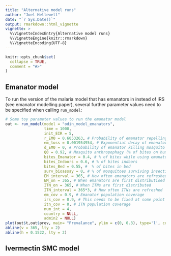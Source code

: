 ```yaml
---
title: "Alternative model runs"
author: "Joel Hellewell"
date: "`r Sys.Date()`"
output: rmarkdown::html_vignette
vignette: >
  %\VignetteIndexEntry{Alternative model runs}
  %\VignetteEngine{knitr::rmarkdown}
  %\VignetteEncoding{UTF-8}
---
```


```r
knitr::opts_chunk$set(
  collapse = TRUE,
  comment = "#>"
)
```

## Emanator model
To run the version of the malaria model that has emanators in instead of IRS (see emanator modelling paper), several further parameter values need to be specified when calling `run_model`:

```r
# Some toy parameter values to run the emanator model
out <- run_model(model = "odin_model_emanators",
                 time = 1000,
                 init_EIR = 5,
                 r_EM0 = 0.6053263, # Probability of emanator repelling mosquito
                 em_loss = 0.001954954, # Exponential decay of emanator effectiveness
                 d_EM0 = 0, # Probability of emanator killing mosquito
                 Q0 = 0.92, # Mosquito anthropophagy (% of bites on humans)
                 bites_Emanator = 0.4, # % of bites while using emanator
                 bites_Indoors = 0.6, # % of bites indoors
                 bites_Bed = 0.55, #  % of bites in bed
                 surv_bioassay = 0, # % of mosquitoes surviving insecticide bioassay
                 EM_interval = 365, # How often emanators are refreshed
                 EM_on = 365, # When emanators are first distributioed
                 ITN_on = 365, # When ITNs are first distributed
                 ITN_interval = 365*3, # How often ITNs are refreshed
                 em_cov = 0.9, # Emanator population coverage
                 irs_cov = 0.9, # This needs to be fixed at some point
                 itn_cov = 0, # ITN population coverage
                 num_int = 4,
                 country = NULL,
                 admin2 = NULL)
plot(out$t,out$prev, main= "Prevalance", ylim = c(0, 0.3), type='l', col = "red")
abline(v = 365, lty = 2)
abline(h = 0.1522, lty = 2)
```
## Ivermectin SMC model

